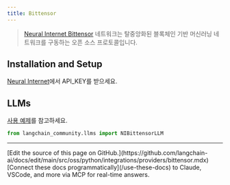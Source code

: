 ```yaml
---
title: Bittensor
---
```


>[Neural Internet Bittensor](https://neuralinternet.ai/) 네트워크는 탈중앙화된 블록체인 기반 머신러닝 네트워크를 구동하는 오픈 소스 프로토콜입니다.

## Installation and Setup

[Neural Internet](https://neuralinternet.ai/)에서 API_KEY를 받으세요.


## LLMs

[사용 예제](/oss/python/integrations/llms/bittensor)를 참고하세요.

```python
from langchain_community.llms import NIBittensorLLM
```

---

<Callout icon="pen-to-square" iconType="regular">
    [Edit the source of this page on GitHub.](https://github.com/langchain-ai/docs/edit/main/src/oss/python/integrations/providers/bittensor.mdx)
</Callout>
<Tip icon="terminal" iconType="regular">
    [Connect these docs programmatically](/use-these-docs) to Claude, VSCode, and more via MCP for    real-time answers.
</Tip>

